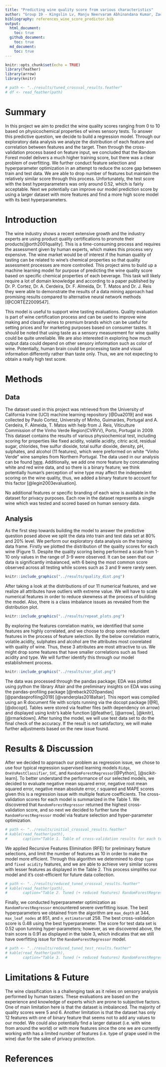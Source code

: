 ```yaml
---
title: "Predicting wine quality score from various characteristics"
author: "Group 19 - Kingslin Lv, Manju Neervaram Abhinandana Kumar, Zack Tang, Paval Levchenko"
bibliography: references_wine_score_predictor.bib
output: 
  html_document: 
    toc: true
  github_document:
    toc: true
  md_document: 
    toc: true
---
```


```r
knitr::opts_chunk$set(echo = TRUE)
library(feather)
library(arrow)
library(knitr)

# path <- "../results/tuned_crossval_results.feather"
# df <- read_feather(path)
```

# Summary

In this project we aim to predict the wine quality scores ranging from 0 to 10 based on physicochemical properties of wines sensory tests. To answer this predictive question, we decide to build a regression model. Through our exploratory data analysis we analyze the distribution of each feature and correlation between features and the target. Then through the cross-validation process based on feature input, we concluded that the Random Forest model delivers a much higher training score, but there was a clear problem of overfitting. We further conduct feature selection and hyperparameter optimization in an attempt to reduce the score gap between train and test data. We are able to drop number of features but maintain the relatively similar score through this process. Unfortunately, the test score with the best hyperparameters was only around 0.52, which is fairly acceptable. Next we potentially can improve our model prediction score by using a larger dataset with more features and find a more high score model with its best hyperparameters.

# Introduction

The wine industry shows a recent extensive growth and the industry experts are using product quality certifications to promote their products[\@orth2001quality]. This is a time-consuming process and requires the assessment given by human experts, which makes this process very expensive. The wine market would be of interest if the human quality of tasting can be related to wine's chemical properties so that quality assessment processes are more controlled. This project aims to build up a machine learning model for purpose of predicting the wine quality score based on specific chemical properties of each beverage. This task will likely require a lot of domain knowledge and according to a paper published by Dr. P. Cortez, Dr. A. Cerdeira, Dr. F. Almeida, Dr. T. Matos and Dr. J. Reis they were able to demonstrate the results of a data mining approach had promising results compared to alternative neural network methods [\@CORTEZ2009547].

This model is useful to support wine tasting evaluations. Quality evaluation is part of wine certification process and can be used to improve wine making and classify wines to premium brands which can be useful for setting prices and for marketing purposes based on consumer tastes. It should be noted that using taste as a sensory measurement for wine quality could be quite unreliable. We are also interested in exploring how much output data could depend on other sensory information such as color of wine. Potentially, human brain could be processing taste and visual information differently rather than taste only. Thus, we are not expecting to obtain a really high test score.

# Methods

## Data

The dataset used in this project was retrieved from the University of California Irvine (UCI) machine learning repository [\@Dua2019] and was collected by Paulo Cortez, University of Minho, Guimarães, Portugal and A. Cerdeira, F. Almeida, T. Matos with help from J. Reis, Viticulture Commission of the Vinho Verde Region(CVRVV), Porto, Portugal in 2009. This dataset contains the results of various physiochemical test, including scoring for properties like fixed acidity, volatile acidity, citric acid, residual sugar, chlorides, free sulfur dioxide, total sulfur dioxide, density, pH, sulphates, and alcohol (11 features), which were preformed on white "Vinho Verde" wine samples from Northern Portugal. The data used in our analysis can be found [here](https://archive.ics.uci.edu/ml/datasets/wine+quality). Additionally, we add one more feature by concatenating white and red wine data, and so there is a binary feature; we think potentially human's perception of wine type may affect the independent scoring on the wine quality, thus, we added a binary feature to account for this factor [\@legin2003evaluation].

No additional features or specific branding of each wine is available in the dataset for privacy purposes. Each row in the dataset represents a single wine which was tested and scored based on human sensory data.

## Analysis

As the first step towards building the model to answer the predictive question posed above we split the data into train and test data set at 80% and 20% level. We perform our exploratory data analysis on the training data frame. Firstly we plotted the distribution of the quality scores for each wine (Figure 1). Despite the quality scoring being performed a scale from 1-10 only values in the range of 3-9 were observed. It can be seen that our data is significantly imbalanced, with 6 being the most common score observed across all testing while scores such as 3 and 9 were rarely seen.

```r
knitr::include_graphics("../results/quality_dist.png")
```

After taking a look at the distributions of our 11 numerical features, and we realize all attributes have outliers with extreme value. We will have to scale numerical features in order to reduce skewness at the process of building the model. Also, there is a class imbalance issues as revealed from the distribution plot.

```r
knitr::include_graphics("../results/repeat_plots.png")
```

By exploring the features correlation matrix, we identified that some features are highly correlated, and we choose to drop some redundant features in the process of feature selection. By the below correlation matrix, volatile.acidity, sulphates and alcohol are the attributes most coorelated with quality of wine. Thus, these 3 attributes are most attractive to us. We might drop some features that have smaller correlations such as fixed acidity and type. We will further identify this through our model establishment process.

```r
knitr::include_graphics("../results/cor_plot.png")
```

The data was processed through the pandas package; EDA was plotted using python the library Altair and the preliminary insights on EDA was using the pandas-profiling package [\@reback2020pandas] [\@pandasprofiling2019] [\@vanderplas2018altair]. This report was compiled using an R document file with scripts running via the docopt package [\@R], [\@docopt]. Tables were stored via feather files (with dependency on arrow) and displayed using knitr's kable function [\@feather], [\@arrow], [\@knitr], [\@rmarkdown]. After tuning the model, we will use test data set to do the final check of the accuracy. If the result is not satisfactory, we will make further adjustments based on the new issue found.

# Results & Discussion

After we decided to approach our problem as regression issue, we chose to use four typical regression supervised learning models `Ridge`, `OneVsRestClassifier`, `SVC`, and `RandomForestRegressor`[\@Python], [\@scikit-learn]. To better understand the performance of our selected models, we decided to evaluate negative mean squared error, negative root mean squared error, negative mean absolute error, r squared and MAPE scores given this is a regression issue with multiple feature coefficients. The cross-validation scores for each model is summarized in the Table 1. We discovered that `RandomForestRegressor` returned the highest cross-validation score, and so next we decided to further tune the `RandomForestRegressor` model via feature selection and hyper-parameter optimization.

```r
# path <- "../results/initial_crossval_results.feather"
# kable(read_feather(path),
#       caption="Table 1. Table of cross-validation results for each tested model")
```

We applied Recursive Features Elimination (RFE) for preliminary feature selections, and limit the number of features as 10 in order to make the model more efficient. Through this algorithm we determined to drop `type` and `fixed acidity` features, and we are able to achieve very similar scores with lesser features as displayed in the Table 2. This process simplifes our model and it's cost-efficient for future data collection.

```r
# path <- "../results/reduced_tuned_crossval_results.feather"
# kable(read_feather(path),
#       caption="Table 2. Tuned (+ reduced features) RandomForestRegressor Cross-validation training results.")
```

Finally, we conducted hyperparameter optimization as `RandomForestRegressor` encountered severe overfitting issue. The best hyperparameters we obtained from the algorithm are `max_depth` at 344, `max_leaf_nodes` at 851, and `n_estimators`at 258. The best cross-validation score is 0.48 using the best hyperparameter. The score for test data set is 0.52 upon tunning hyper-parameters; however, as we discovered above, the train score is 0.91 as displayed in the table 3, which indicates that we still have overfitting issue for the `RandomForestRegressor` model.

```r
# path <- "../results/reduced_tuned_test_results.feather"
# kable(read_feather(path),
#       caption="Table 3. Tuned (+ reduced features) RandomForestRegressor model test results.")
```

# Limitations & Future

The wine classification is a challenging task as it relies on sensory analysis performed by human tasters. These evaluations are based on the experience and knowledge of experts which are prone to subjective factors. One of main limitation here is that the dataset is imbalanced. The majority of quality scores were 5 and 6. Another limitation is that the dataset has only 12 features with one of binary feature that seems not to add any values to our model. We could also potentially find a larger dataset (i.e. with wine from around the world) or with more features since the one we are currently working with has a limited number of features (i.e. type of grape used in the wine) due for the sake of privacy protection.

# References
